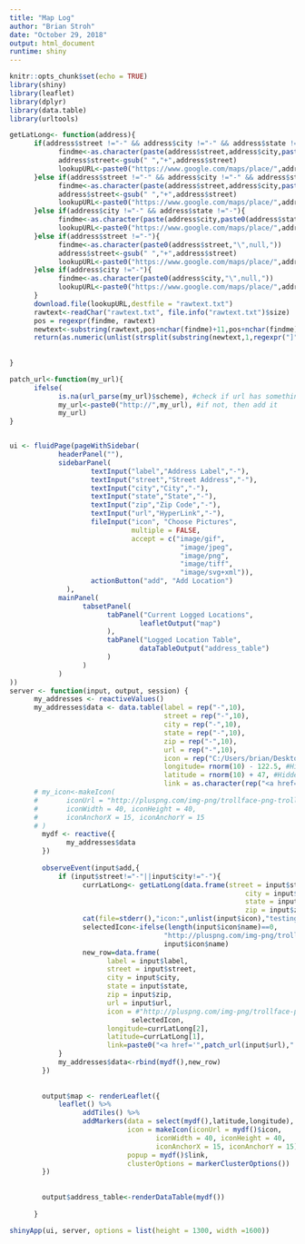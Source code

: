 ```yaml
---
title: "Map Log"
author: "Brian Stroh"
date: "October 29, 2018"
output: html_document
runtime: shiny
---
```


<style type="text/css">
.main-container {
      max-width: 940px;
      margin-left: 0px;
      margin-right: auto;
}
code {
      color: inherit;
      background-color: rgba(0, 0, 0, 0.04);
}
img {
      max-width:100%;
      height: 100%;
}
.tabbed-pane {
      padding-top: 12px;
}
.html-widget {
      margin-bottom: 20px;
}
button.code-folding-btn:focus {
      outline: none;
}

</style>



```r
knitr::opts_chunk$set(echo = TRUE)
library(shiny)
library(leaflet)
library(dplyr)
library(data.table)
library(urltools)

getLatLong<- function(address){
      if(address$street !="-" && address$city !="-" && address$state !="-" && address$zip !="-"){
            findme<-as.character(paste(address$street,address$city,paste(address$state,paste0(address$zip,"\",null,"),sep=" "),sep=", "))
            address$street<-gsub(" ","+",address$street)
            lookupURL<-paste0("https://www.google.com/maps/place/",address$street,",+",address$city,",+",address$state,"+",address$zip,"/")
      }else if(address$street !="-" && address$city !="-" && address$state !="-"){
            findme<-as.character(paste(address$street,address$city,paste0(address$state,"\",null,"),sep=", "))
            address$street<-gsub(" ","+",address$street)
            lookupURL<-paste0("https://www.google.com/maps/place/",address$street,",+",address$city,",+",address$state,"/")
      }else if(address$city !="-" && address$state !="-"){
            findme<-as.character(paste(address$city,paste0(address$state,"\",null,"),sep=", "))
            lookupURL<-paste0("https://www.google.com/maps/place/",address$city,",+",address$state,"/")
      }else if(address$street !="-"){
            findme<-as.character(paste0(address$street,"\",null,"))
            address$street<-gsub(" ","+",address$street)
            lookupURL<-paste0("https://www.google.com/maps/place/",address$street,"/")
      }else if(address$city !="-"){
            findme<-as.character(paste0(address$city,"\",null,"))
            lookupURL<-paste0("https://www.google.com/maps/place/",address$city,"/")
      }
      download.file(lookupURL,destfile = "rawtext.txt")
      rawtext<-readChar("rawtext.txt", file.info("rawtext.txt")$size)
      pos = regexpr(findme, rawtext)
      newtext<-substring(rawtext,pos+nchar(findme)+11,pos+nchar(findme)+70)
      return(as.numeric(unlist(strsplit(substring(newtext,1,regexpr("]",newtext)-1),","))))
      
      
}

patch_url<-function(my_url){
      ifelse(
            is.na(url_parse(my_url)$scheme), #check if url has something like 'http://'
            my_url<-paste0("http://",my_url), #if not, then add it
            my_url)
}



```


```r

ui <- fluidPage(pageWithSidebar(
            headerPanel(""),
            sidebarPanel(
                    textInput("label","Address Label","-"),
                    textInput("street","Street Address","-"),
                    textInput("city","City","-"),
                    textInput("state","State","-"),
                    textInput("zip","Zip Code","-"),
                    textInput("url","HyperLink","-"),
                    fileInput("icon", "Choose Pictures",
                              multiple = FALSE,
                              accept = c("image/gif",
                                          "image/jpeg",
                                          "image/png",
                                          "image/tiff",
                                          "image/svg+xml")),
                    actionButton("add", "Add Location")
              ),
            mainPanel(
                  tabsetPanel(
                        tabPanel("Current Logged Locations",
                                leafletOutput("map")
                        ),
                        tabPanel("Logged Location Table",
                                dataTableOutput("address_table")
                        )
                  )
            )
))
server <- function(input, output, session) {
      my_addresses <- reactiveValues()
      my_addresses$data <- data.table(label = rep("-",10),
                                      street = rep("-",10),
                                      city = rep("-",10),
                                      state = rep("-",10),
                                      zip = rep("-",10),
                                      url = rep("-",10),
                                      icon = rep("C:/Users/brian/Desktop/AAAAAA.PNG",10),
                                      longitude= rnorm(10) - 122.5, #Hidden Field
                                      latitude = rnorm(10) + 47, #Hidden Field
                                      link = as.character(rep("<a href='http://www.google.com/'>fake link</a>",10))) #Hidden Field
      # my_icon<-makeIcon(
      #       iconUrl = "http://pluspng.com/img-png/trollface-png-troll-face-png-image-19697-900.png",
      #       iconWidth = 40, iconHeight = 40,
      #       iconAnchorX = 15, iconAnchorY = 15
      # )
        mydf <- reactive({
              my_addresses$data
        })
        
        observeEvent(input$add,{
            if (input$street!="-"||input$city!="-"){
                  currLatLong<- getLatLong(data.frame(street = input$street,
                                                          city = input$city,
                                                          state = input$state,
                                                          zip = input$zip))
                  cat(file=stderr(),"icon:",unlist(input$icon),"testing if length(input$icon$name)==0",length(input$icon$name)==0,"/n")
                  selectedIcon<-ifelse(length(input$icon$name)==0,
                                      "http://pluspng.com/img-png/trollface-png-troll-face-png-image-19697-900.png",
                                      input$icon$name)
                  new_row=data.frame(
                        label = input$label,
                        street = input$street,
                        city = input$city,
                        state = input$state,
                        zip = input$zip,
                        url = input$url,
                        icon = #"http://pluspng.com/img-png/trollface-png-troll-face-png-image-19697-900.png",
                              selectedIcon,
                        longitude=currLatLong[2],
                        latitude=currLatLong[1],
                        link=paste0("<a href='",patch_url(input$url),"'>",input$label,"</a>"))
            }
            my_addresses$data<-rbind(mydf(),new_row)
        })
        
        
        output$map <- renderLeaflet({
            leaflet() %>%
                  addTiles() %>%
                  addMarkers(data = select(mydf(),latitude,longitude), 
                             icon = makeIcon(iconUrl = mydf()$icon,
                                    iconWidth = 40, iconHeight = 40,
                                    iconAnchorX = 15, iconAnchorY = 15),
                             popup = mydf()$link,
                             clusterOptions = markerClusterOptions())
        })
        
        
        output$address_table<-renderDataTable(mydf())
              
      }

shinyApp(ui, server, options = list(height = 1300, width =1600))
```

